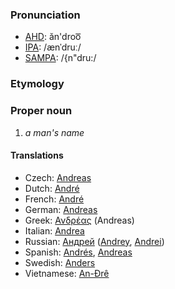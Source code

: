 ===Pronunciation===
*[[w:AHD|AHD]]: ăn'droo͞
*[[w:IPA|IPA]]: /ænˈdruː/
*[[w:SAMPA|SAMPA]]: /{n"dru:/

===Etymology===

===Proper noun===
#''a man's name''
====Translations====
*Czech: [[Andreas]]
*Dutch: [[André]]
*French: [[André]]
*German: [[Andreas]]
*Greek: [[Ανδρέας]] (Andreas)
*Italian: [[Andrea]]
*Russian: [[Андрей]] ([[Andrey]], [[Andrei]])
*Spanish: [[Andrés]], [[Andreas]]
*Swedish: [[Anders]]
*Vietnamese: [[An-Đrê]]